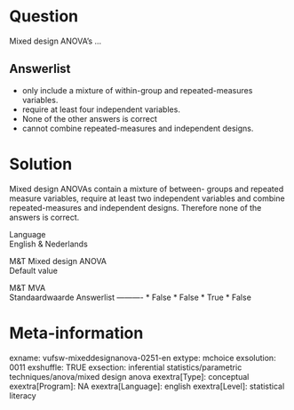 Question
========
Mixed design ANOVA's ...

Answerlist
----------
* only include a mixture of within-group and repeated-measures variables.
* require at least four independent variables.
* None of the other answers is correct
* cannot combine repeated-measures and independent designs.

Solution
========





Mixed design ANOVAs contain a mixture of between- groups and repeated
measure variables, require at least two independent variables and
combine repeated-measures and independent designs. Therefore none of the
answers is correct.





Language  
English & Nederlands

M&T Mixed design ANOVA  
Default value

M&T MVA  
Standaardwaarde
Answerlist
----------
* False
* False
* True
* False

Meta-information
================
exname: vufsw-mixeddesignanova-0251-en
extype: mchoice
exsolution: 0011
exshuffle: TRUE
exsection: inferential statistics/parametric techniques/anova/mixed design anova
exextra[Type]: conceptual
exextra[Program]: NA
exextra[Language]: english
exextra[Level]: statistical literacy

